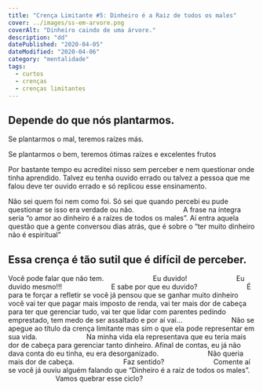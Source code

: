 ```yaml
---
title: "Crença Limitante #5: Dinheiro é a Raiz de todos os males"
cover: ../images/ss-em-arvore.png
coverAlt: "Dinheiro caindo de uma árvore."
description: "dd"
datePublished: "2020-04-05"
dateModified: "2020-04-06"
category: "mentalidade"
tags:
  - curtos
  - crenças
  - crenças limitantes
---
```


## Depende do que nós plantarmos. 

Se plantarmos o mal, teremos raízes más. 

Se plantarmos o bem, teremos ótimas raízes e excelentes frutos

Por bastante tempo eu acreditei nisso sem perceber e nem questionar onde tinha aprendido. 
Talvez eu tenha ouvido errado ou talvez a pessoa que me falou deve ter ouvido errado e só replicou esse ensinamento.

Não sei quem foi nem como foi. Só sei que quando percebi eu pude questionar se isso era verdade ou não.
⠀⠀⠀⠀⠀⠀⠀⠀⠀
A frase na íntegra seria “o amor ao dinheiro é a raízes de todos os males”. 
Aí entra aquela questão que a gente conversou dias atrás, que é sobre o “ter muito dinheiro não é espiritual”

## Essa crença é tão sutil que é difícil de perceber.

Você pode falar que não tem.
⠀⠀⠀⠀⠀⠀⠀⠀⠀
Eu duvido!
⠀⠀⠀⠀⠀⠀⠀⠀⠀
Eu duvido mesmo!!!
⠀⠀⠀⠀⠀⠀⠀⠀⠀
E sabe por que eu duvido?
⠀⠀⠀⠀⠀⠀⠀⠀⠀
É para te forçar a refletir se você já pensou que se ganhar muito dinheiro 
você vai ter que pagar mais imposto de renda, 
vai ter mais dor de cabeça para ter que gerenciar tudo, 
vai ter que lidar com parentes pedindo emprestado, 
tem medo de ser assaltado e por aí vai...
⠀⠀⠀⠀⠀⠀⠀⠀⠀
Não se apegue ao título da crença limitante mas sim o que ela pode representar em sua vida.
⠀⠀⠀⠀⠀⠀⠀⠀⠀
Na minha vida ela representava que eu teria mais dor de cabeça para gerenciar tanto dinheiro. 
Afinal de contas, eu já não dava conta do eu tinha, eu era desorganizado.
⠀⠀⠀⠀⠀⠀⠀⠀⠀
Não queria mais dor de cabeça.
⠀⠀⠀⠀⠀⠀⠀⠀⠀
Faz sentido? ⠀⠀⠀⠀⠀⠀⠀⠀⠀
Comente aí se você já ouviu alguém falando que “Dinheiro é a raiz de todos os males”.
⠀⠀⠀⠀⠀⠀⠀⠀⠀
Vamos quebrar esse ciclo?
